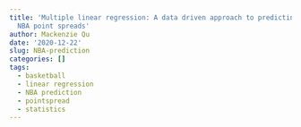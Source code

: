 ```yaml
---
title: 'Multiple linear regression: A data driven approach to predicting midseason
  NBA point spreads'
author: Mackenzie Qu
date: '2020-12-22'
slug: NBA-prediction
categories: []
tags:
  - basketball
  - linear regression
  - NBA prediction
  - pointspread
  - statistics
---
```



